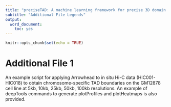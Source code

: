 ```yaml
---
title: "preciseTAD: A machine learning framework for precise 3D domain boundary prediction at base-level resolution"
subtitle: "Additional File Legends"
output:
  word_document:
    toc: yes
---
```


```r
knitr::opts_chunk$set(echo = TRUE)
```

# Additional File 1

An example script for applying Arrowhead to in situ Hi-C data (HIC001-HIC018) to obtain chromosome-specific TAD boundaries on the GM12878 cell line at 5kb, 10kb, 25kb, 50kb, 100kb resolutions. An example of deepTools commands to generate plotProfiles and plotHeatmaps is also provided. 